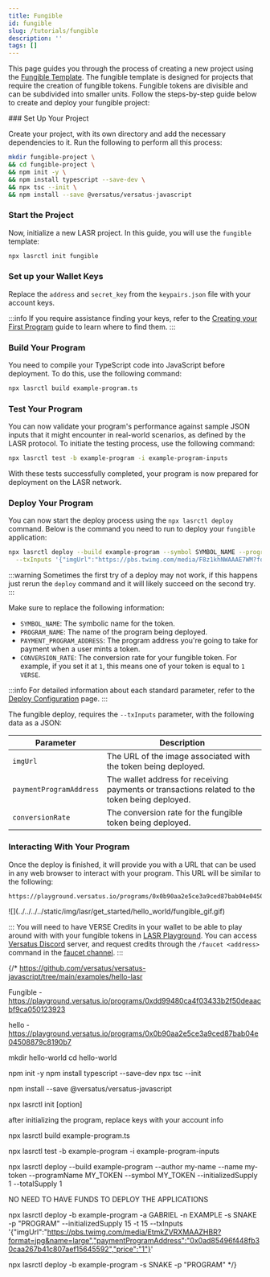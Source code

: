 ```yaml
---
title: Fungible
id: fungible
slug: /tutorials/fungible
description: ''
tags: []
---
```



This page guides you through the process of creating a new project using the [Fungible Template](/core_concepts/templates#fungible-template). The fungible template is designed for projects that require the creation of fungible tokens. Fungible tokens are divisible and can be subdivided into smaller units. Follow the steps-by-step guide below to create and deploy your fungible project:

<Steps>
### Set Up Your Project

Create your project, with its own directory and add the necessary dependencies to it. Run the following to perform all this process:

```bash copy
mkdir fungible-project \
&& cd fungible-project \
&& npm init -y \
&& npm install typescript --save-dev \
&& npx tsc --init \
&& npm install --save @versatus/versatus-javascript
```

### Start the Project

Now, initialize a new LASR project. In this guide, you will use the `fungible` template:

```bash copy
npx lasrctl init fungible
```

### Set up your Wallet Keys

Replace the `address` and `secret_key` from the `keypairs.json` file with your account keys.

:::info
  If you require assistance finding your keys, refer to the [Creating your First Program](/getting_started/creating_your_first_program#set-up-your-wallet-keys) guide to learn where to find them.
:::

### Build Your Program

You need to compile your TypeScript code into JavaScript before deployment. To do this, use the following command:

```bash copy
npx lasrctl build example-program.ts
```

### Test Your Program

You can now validate your program's performance against sample JSON inputs that it might encounter in real-world scenarios, as defined by the LASR protocol. To initiate the testing process, use the following command:

```bash copy
npx lasrctl test -b example-program -i example-program-inputs
```

With these tests successfully completed, your program is now prepared for deployment on the LASR network.

### Deploy Your Program

You can now start the deploy process using the `npx lasrctl deploy` command. Below is the command you need to run to deploy your `fungible` application:

```bash copy
npx lasrctl deploy --build example-program --symbol SYMBOL_NAME --programName PROGRAM_NAME --initializedSupply 6900000 --totalSupply 6900000 \
  --txInputs '{"imgUrl":"https://pbs.twimg.com/media/F8z1khNWAAAE7WM?format=jpg&name=900x900","paymentProgramAddress": "PAYMENT_PROGRAM_ADDRESS","conversionRate":"CONVERSION_RATE"}'
```
:::warning
  Sometimes the first try of a deploy may not work, if this happens just rerun the `deploy` command and it will likely succeed on the second try.
:::

Make sure to replace the following information:

- `SYMBOL_NAME`: The  symbolic name for the token.
- `PROGRAM_NAME`: The name of the program being deployed.
- `PAYMENT_PROGRAM_ADDRESS`: The program address you're going to take for payment when a user mints a token.
- `CONVERSION_RATE`: The conversion rate for your fungible token. For example, if you set it at `1`, this means one of your token is equal to `1 VERSE`.

:::info
For detailed information about each standard parameter, refer to the [Deploy Configuration](/lasr_guides/deploy_configuration) page.
:::

The fungible deploy, requires the `--txInputs` parameter, with the following data as a JSON:

| Parameter               | Description                                                                                      |
|-------------------------|--------------------------------------------------------------------------------------------------|
| `imgUrl`                | The URL of the image associated with the token being deployed.                                   |
| `paymentProgramAddress` | The wallet address for receiving payments or transactions related to the token being deployed.   |
| `conversionRate`        | The conversion rate for the fungible token being deployed.                                     |

### Interacting With Your Program

Once the deploy is finished, it will  provide you with a URL that can be used in any web browser to interact with your program. This URL will be similar to the following:

```
https://playground.versatus.io/programs/0x0b90aa2e5ce3a9ced87bab04e04508879c8190b7
```

<MediaWrapper>
![](../../../../static/img/lasr/get_started/hello_world/fungible_gif.gif)
</MediaWrapper>

:::
  You will need to have VERSE Credits in your wallet to be able to play around with with your fungible tokens in [LASR Playground](https://playground.versatus.io/). You can access [Versatus Discord](https://discord.com/invite/versatus) server, and request credits through the `/faucet <address>` command in the [faucet channel](https://discord.com/channels/1034112774789414963/1228424731955433493).
:::

</Steps>



{/* https://github.com/versatus/versatus-javascript/tree/main/examples/hello-lasr

Fungible - https://playground.versatus.io/programs/0xdd99480ca4f03433b2f50deaacbf9ca050123923

hello - https://playground.versatus.io/programs/0x0b90aa2e5ce3a9ced87bab04e04508879c8190b7

mkdir hello-world
cd hello-world

npm init -y
npm install typescript --save-dev
npx tsc --init

npm install --save @versatus/versatus-javascript

npx lasrctl init [option]

after initializing the program, replace keys with your account info

npx lasrctl build example-program.ts

npx lasrctl test -b example-program -i example-program-inputs

npx lasrctl deploy --build example-program --author my-name --name my-token --programName MY_TOKEN --symbol MY_TOKEN --initializedSupply 1 --totalSupply 1

NO NEED TO HAVE FUNDS TO DEPLOY THE APPLICATIONS

npx lasrctl deploy -b example-program -a GABRIEL -n EXAMPLE -s SNAKE -p "PROGRAM" --initializedSupply 15 -t 15 --txInputs '{"imgUrl":"https://pbs.twimg.com/media/EtmkZVRXMAAZHBR?format=jpg&name=large","paymentProgramAddress":"0x0ad85496f448fb30caa267b41c807aef15645592","price":"1"}'

npx lasrctl deploy -b example-program -s SNAKE -p "PROGRAM" */}